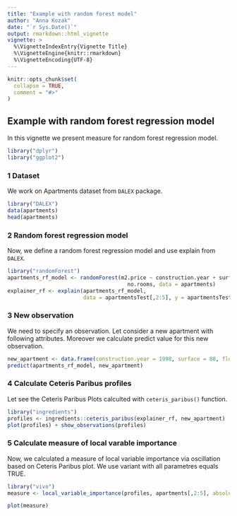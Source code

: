```yaml
---
title: "Example with random forest model"
author: "Anna Kozak"
date: "`r Sys.Date()`"
output: rmarkdown::html_vignette
vignette: >
  %\VignetteIndexEntry{Vignette Title}
  %\VignetteEngine{knitr::rmarkdown}
  %\VignetteEncoding{UTF-8}
---
```


```r
knitr::opts_chunk$set(
  collapse = TRUE,
  comment = "#>"
)
```

## Example with random forest regression model

In this vignette we present measure for random forest regression model.


```r
library("dplyr")
library("ggplot2")
```
### 1 Dataset

We work on Apartments dataset from `DALEX` package.

```r
library("DALEX")
data(apartments)
head(apartments)
```

### 2 Random forest regression model

Now, we define a random forest regression model and use explain from `DALEX`.

```r
library("randomForest")
apartments_rf_model <- randomForest(m2.price ~ construction.year + surface + floor +
                                      no.rooms, data = apartments)
explainer_rf <- explain(apartments_rf_model,
                        data = apartmentsTest[,2:5], y = apartmentsTest$m2.price)
```


### 3 New observation

We need to specify an observation. Let consider a new apartment with following attributes. Moreover we calculate predict value for this new observation.

```r
new_apartment <- data.frame(construction.year = 1998, surface = 88, floor = 2L, no.rooms = 3)
predict(apartments_rf_model, new_apartment)
```

### 4 Calculate Ceteris Paribus profiles

Let see the Ceteris Paribus Plots calculted with `ceteris_paribus()` function.

```r
library("ingredients")
profiles <- ingredients::ceteris_paribus(explainer_rf, new_apartment)
plot(profiles) + show_observations(profiles)
```

### 5 Calculate measure of local varable importance

Now, we calculated a measure of local variable importance via oscillation based on Ceteris Paribus plot. We use variant with all parametres equals TRUE.

```r
library("vivo")
measure <- local_variable_importance(profiles, apartments[,2:5], absolute_deviation = TRUE, point = TRUE, density = TRUE)
```

```r
plot(measure)
```
